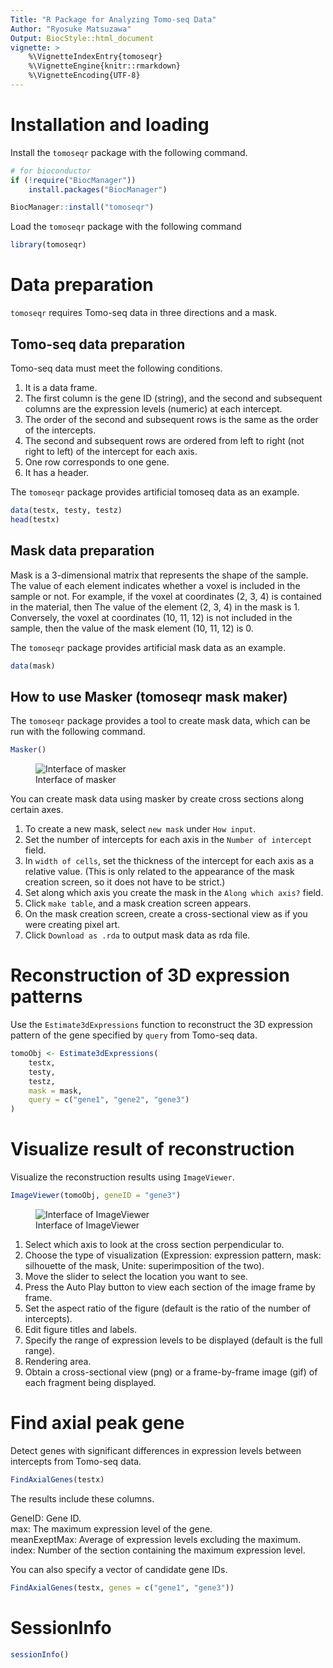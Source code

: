 ```yaml
---
Title: "R Package for Analyzing Tomo-seq Data"
Author: "Ryosuke Matsuzawa"
Output: BiocStyle::html_document
vignette: >
    %\VignetteIndexEntry{tomoseqr}
    %\VignetteEngine{knitr::rmarkdown}
    %\VignetteEncoding{UTF-8}
---
```


# Installation and loading

Install the `tomoseqr` package with the following command.
```r
# for bioconductor
if (!require("BiocManager"))
    install.packages("BiocManager")

BiocManager::install("tomoseqr")
```

Load the `tomoseqr` package with the following command

```r
library(tomoseqr)
```

# Data preparation

`tomoseqr` requires Tomo-seq data in three directions and a mask.

## Tomo-seq data preparation

Tomo-seq data must meet the following conditions.


1. It is a data frame.
1. The first column is the gene ID (string), and the second and subsequent
columns are the expression levels (numeric) at each intercept.
1. The order of the second and subsequent rows is the same as the order of
the intercepts.
1. The second and subsequent rows are ordered from left to right
(not right to left) of the intercept for each axis.
1. One row corresponds to one gene.
1. It has a header.

The `tomoseqr` package provides artificial tomoseq data as an example.

```r
data(testx, testy, testz)
head(testx)
```

## Mask data preparation

Mask is a 3-dimensional matrix that represents the shape of the sample.
The value of each element indicates whether a voxel is included in the
sample or not. For example, if the voxel at coordinates (2, 3, 4) is
contained in the material, then The value of the element (2, 3, 4) in
the mask is 1. Conversely, the voxel at coordinates (10, 11, 12) is not
included in the sample, then the value of the mask element (10, 11, 12)
is 0.

The `tomoseqr` package provides artificial mask data as an example.

```r
data(mask)
```

## How to use Masker (tomoseqr mask maker)

The `tomoseqr` package provides a tool to create mask data,
which can be run with the following command.

```r
Masker()
```

![Interface of masker](masker_image.png)

You can create mask data using masker by create cross sections along
certain axes.

1. To create a new mask, select `new mask` under `How input`.
1. Set the number of intercepts for each axis in the
`Number of intercept` field.
1. In `width of cells`, set the thickness of the intercept for each axis
as a relative value.
(This is only related to the appearance of the mask creation screen, so
it does not have to be strict.)
1. Set along which axis you create the mask in the `Along which axis?`
field.
1. Click `make table`, and a mask creation screen appears.
1. On the mask creation screen, create a cross-sectional view
as if you were creating pixel art.
1. Click `Download as .rda` to output mask data as rda file.

# Reconstruction of 3D expression patterns

Use the `Estimate3dExpressions` function to reconstruct the 3D expression
pattern of the gene specified by `query` from Tomo-seq data.

```r
tomoObj <- Estimate3dExpressions(
    testx,
    testy,
    testz,
    mask = mask,
    query = c("gene1", "gene2", "gene3")
)
```

# Visualize result of reconstruction

Visualize the reconstruction results using `ImageViewer`.

```r
ImageViewer(tomoObj, geneID = "gene3")
```

![Interface of ImageViewer](imageviewer_image.png)

1. Select which axis to look at the cross section perpendicular to.
1. Choose the type of visualization (Expression: expression pattern,
mask: silhouette of the mask, Unite: superimposition of the two).
1. Move the slider to select the location you want to see.
1. Press the Auto Play button to view each section of the image
frame by frame.
1. Set the aspect ratio of the figure (default is the ratio of the
number of intercepts).
1. Edit figure titles and labels.
1. Specify the range of expression levels to be displayed (default is
the full range).
1. Rendering area.
1. Obtain a cross-sectional view (png) or a frame-by-frame image (gif)
of each fragment being displayed.

# Find axial peak gene

Detect genes with significant differences in expression levels between
intercepts from Tomo-seq data.

```r
FindAxialGenes(testx)
```
The results include these columns.

GeneID: Gene ID.  
max: The maximum expression level of the gene.  
meanExeptMax: Average of expression levels excluding the maximum.  
index: Number of the section containing the maximum expression level.

You can also specify a vector of candidate gene IDs.

```r
FindAxialGenes(testx, genes = c("gene1", "gene3"))
```

# SessionInfo

```r
sessionInfo()
```
